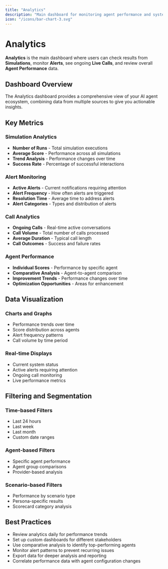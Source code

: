 ```yaml
---
title: "Analytics"
description: "Main dashboard for monitoring agent performance and system metrics"
icon: "/icons/bar-chart-3.svg"
---
```


# Analytics

**Analytics** is the main dashboard where users can check results from **Simulations**, monitor **Alerts**, see ongoing **Live Calls**, and review overall **Agent Performance** data.

## Dashboard Overview

The Analytics dashboard provides a comprehensive view of your AI agent ecosystem, combining data from multiple sources to give you actionable insights.

## Key Metrics

### Simulation Analytics
- **Number of Runs** - Total simulation executions
- **Average Score** - Performance across all simulations
- **Trend Analysis** - Performance changes over time
- **Success Rate** - Percentage of successful interactions

### Alert Monitoring
- **Active Alerts** - Current notifications requiring attention
- **Alert Frequency** - How often alerts are triggered
- **Resolution Time** - Average time to address alerts
- **Alert Categories** - Types and distribution of alerts

### Call Analytics
- **Ongoing Calls** - Real-time active conversations
- **Call Volume** - Total number of calls processed
- **Average Duration** - Typical call length
- **Call Outcomes** - Success and failure rates

### Agent Performance
- **Individual Scores** - Performance by specific agent
- **Comparative Analysis** - Agent-to-agent comparison
- **Improvement Trends** - Performance changes over time
- **Optimization Opportunities** - Areas for enhancement

## Data Visualization

### Charts and Graphs
- Performance trends over time
- Score distribution across agents
- Alert frequency patterns
- Call volume by time period

### Real-time Displays
- Current system status
- Active alerts requiring attention
- Ongoing call monitoring
- Live performance metrics

## Filtering and Segmentation

### Time-based Filters
- Last 24 hours
- Last week
- Last month
- Custom date ranges

### Agent-based Filters
- Specific agent performance
- Agent group comparisons
- Provider-based analysis

### Scenario-based Filters
- Performance by scenario type
- Persona-specific results
- Scorecard category analysis

## Best Practices

- Review analytics daily for performance trends
- Set up custom dashboards for different stakeholders
- Use comparative analysis to identify top-performing agents
- Monitor alert patterns to prevent recurring issues
- Export data for deeper analysis and reporting
- Correlate performance data with agent configuration changes
